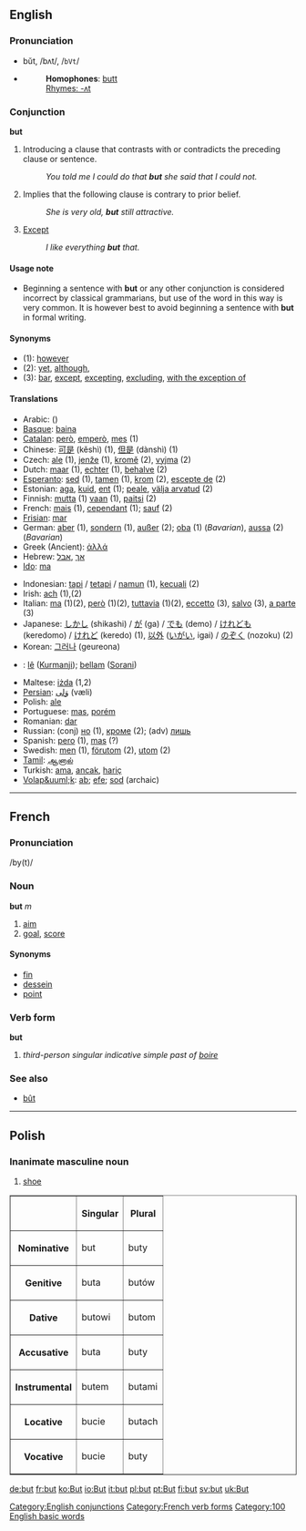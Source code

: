 ==English==

{{rank|or|from|this|29|but|all|him|she}}

===Pronunciation===
*bŭt, /bʌt/, /<tt>bVt</tt>/
*{{audio|en-us-but.ogg|Audio (US)}}
*:'''Homophones''': [[butt]]
*:[[Rhymes:English:-ʌt|Rhymes: -ʌt]]



===Conjunction===
[[Category:English conjunctions]]
'''but'''

# Introducing a clause that contrasts with or contradicts the preceding clause or sentence.
#: ''You told me I could do that '''but''' she said that I could not.''
# Implies that the following clause is contrary to prior belief.
#: ''She is very old, '''but''' still attractive.''
# [[except|Except]]
#: ''I like everything '''but''' that.''

====Usage note====
*Beginning a sentence with '''but''' or any other conjunction is considered incorrect by classical grammarians, but use of the word in this way is very common.  It is however best to avoid beginning a sentence with '''but''' in formal writing.

====Synonyms====
*(1): [[however]]
*(2): [[yet]], [[although]], 
*(3): [[bar]], [[except]], [[excepting]], [[excluding]], [[with the exception of]]

====Translations====
{{top}}
*Arabic: {{ARchar|[[لكن]]}} ({{IPAchar|[[lākin]]}})
*[[Basque]]: [[baina]]
*[[Catalan]]: [[però]], [[emperò]], [[mes]] (1)
*Chinese: [[可是]] (kěshì) (1), [[但是]] (dànshì) (1)
*Czech: [[ale]] (1), [[jenže]] (1), [[kromě]] (2), [[vyjma]] (2)
*Dutch: [[maar]] (1), [[echter]] (1), [[behalve]] (2)
*[[Esperanto]]: [[sed]] (1), [[tamen]] (1), [[krom]] (2), [[escepte de]] (2)
*Estonian: [[aga]], [[kuid]], [[ent]] (1); [[peale]], [[välja arvatud]] (2)
*Finnish: [[mutta]] (1) [[vaan#Finnish|vaan]] (1), [[paitsi]] (2)
*French: [[mais]] (1), [[cependant]] (1); [[sauf]] (2)
*[[Frisian]]: [[mar]]
*German: [[aber]] (1), [[sondern]] (1), [[außer]] (2); [[oba]] (1) (''Bavarian''), [[aussa]] (2) (''Bavarian'')
*Greek (Ancient): [[ἀλλά]]
*Hebrew: &rlm;[[אבל]]&lrm;, &rlm;[[אך]]&lrm;
*[[Ido]]: [[ma]]
{{mid}}
*Indonesian: [[tapi]] / [[tetapi]] / [[namun]] (1), [[kecuali]] (2)
*Irish: [[ach]] (1),(2)
*Italian: [[ma]] (1)(2), [[però]] (1)(2), [[tuttavia]] (1)(2), [[eccetto]] (3), [[salvo]] (3), [[a parte]] (3)
*Japanese: [[しかし]] (shikashi) / [[が]] (ga) / [[でも]] (demo) / [[けれども]] (keredomo) / [[けれど]] (keredo) (1), [[以外]] ([[いがい]], igai) / [[のぞく]] (nozoku) (2)
*Korean: [[그러나]] (geureona)
*{{ku}}: [[lê]] ([[Kurmanji]]); [[bellam]] ([[Sorani]])
*Maltese: [[iżda]] (1,2)
*[[Persian]]: [[ولی|وَلی]] (væli)
*Polish: [[ale]]
*Portuguese: [[mas]], [[porém]]
*Romanian: [[dar]]
*Russian: (conj) [[но]] (1), [[кроме]] (2); (adv) [[лишь]]
*Spanish: [[pero]] (1), [[mas]] (?)
*Swedish: [[men]] (1), [[förutom]] (2), [[utom]] (2)
*[[Tamil]]: [[ஆனால்]]
*Turkish: [[ama]], [[ancak]], [[hariç]]
*[[Volap&uuml;k]]: [[ab]]; [[efe]]; [[sod]] (archaic)
{{bottom}}
----

==French==
===Pronunciation===
/by(t)/ 
===Noun===
'''but''' ''m''

# [[aim]]
#[[goal]], [[score]]

====Synonyms====
*[[fin]]
*[[dessein]]
*[[point]]

===Verb form===
'''but'''

# ''third-person singular indicative simple past of [[boire]]''

===See also===
*[[bût]]
[[Category:French verb forms]]

----
==Polish==
===Inanimate masculine noun===
#[[shoe]]

<table border=1>
<tr><th><th>Singular<th>Plural</tr>
<tr><th>Nominative<td>but<td>buty</tr>
<tr><th>Genitive<td>buta<td>butów</tr>
<tr><th>Dative<td>butowi<td>butom</tr>
<tr><th>Accusative<td>buta<td>buty</tr>
<tr><th>Instrumental<td>butem<td>butami</tr>
<tr><th>Locative<td>bucie<td>butach</tr>
<tr><th>Vocative<td>bucie<td>buty</tr>
</table>


[[Category:100 English basic words]]

[[de:but]]
[[fr:but]]
[[ko:But]]
[[io:But]]
[[it:but]]
[[pl:but]]
[[pt:But]]
[[fi:but]]
[[sv:but]]
[[uk:But]]